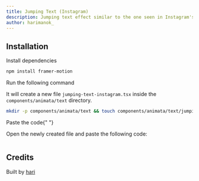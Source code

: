 ```yaml
---
title: Jumping Text (Instagram)
description: Jumping text effect similar to the one seen in Instagram's text effects
author: harimanok_
---
```


<ComponentPreview name="text-jumping-text-instagram--docs" />

## Installation

<Steps>
<Step>Install dependencies</Step>

```bash
npm install framer-motion
```

<Step>Run the following command</Step>

It will create a new file `jumping-text-instagram.tsx` inside the `components/animata/text` directory.

```bash
mkdir -p components/animata/text && touch components/animata/text/jumping-text-instagram.tsx
```

<Step>Paste the code</Step>{" "}

Open the newly created file and paste the following code:

```jsx file=<rootDir>/animata/text/jumping-text-instagram.tsx

```

</Steps>

## Credits

Built by [hari](https://github.com/hari)
